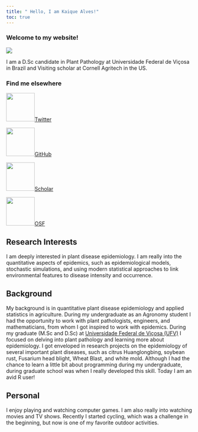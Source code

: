 ```yaml
---
title: " Hello, I am Kaique Alves!"
toc: true
---
```

### **Welcome to my website!**
![](images/panoramic.jpg){.preview-image}



I am a D.Sc candidate in Plant Pathology at Universidade Federal de Viçosa in Brazil and Visiting scholar at Cornell Agritech in the US.

::: {.grid .step .column-page-right}
::: {.g-col-lg-3 .g-col-12}

### Find me elsewhere

::: 

::: {.tool .g-col-lg-9 .g-col-12}

<a href=" https://twitter.com/alvesks_" role="button" target="_blank" class="btn btn-outline-light">
![](images/Twitter-logo.png){width="77"}Twitter
</a>


<a href="https://github.com/AlvesKS" role="button" target="_blank" class="btn btn-outline-light">
![](images/github_logo.png){width="77"}GitHub
</a>

<a href="https://scholar.google.com.br/citations?user=wTzslqsAAAAJ&hl" target="_blank" role="button" class="btn btn-outline-light">
![](images/google_scholar_logo.png){width="77"}Scholar
</a>

<a href="https://osf.io/32gp6/" target="_blank" role="button" class="btn btn-outline-light">
![](images/osf_logo.png){width="77"}OSF
</a>


:::
:::

## Research Interests

I am deeply interested in plant disease epidemiology. I am really into the quantitative aspects of epidemics, such as epidemiological models, stochastic simulations, and using modern statistical approaches to link environmental features to disease intensity and occurrence.

## Background

My background is in quantitative plant disease epidemiology and applied statistics in agriculture. During my undergraduate as an Agronomy student I had the opportunity to work with plant pathologists, engineers, and mathematicians, from whom I got inspired to work with epidemics. During my graduate (M.Sc and D.Sc) at [Universidade Federal de Viçosa (UFV)](https://www.ufv.br/){target="_blank"} I focused on delving into plant pathology and learning more about epidemiology. I got enveloped in research projects on the epidemiology of several important plant diseases, such as citrus Huanglongbing, soybean rust, Fusarium head blight, Wheat Blast, and white mold. Although I had the chance to learn a little bit about programming during my undergraduate, during graduate school was when I really developed this skill. Today I am an avid R user!

## Personal

I enjoy playing and watching computer games. I am also really into watching movies and TV shows. Recently I started cycling, which was a challenge in the beginning, but now is one of my favorite outdoor activities.
